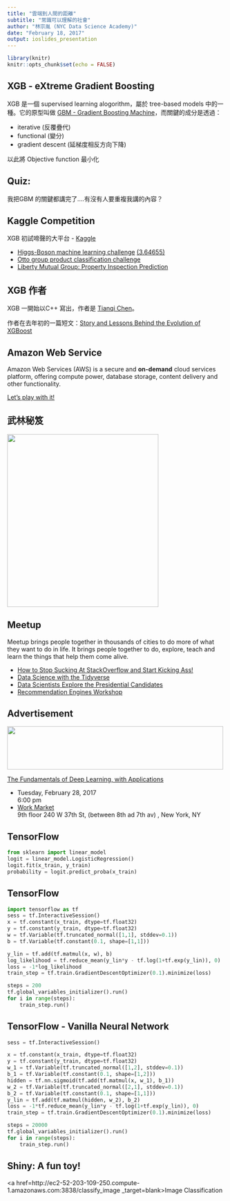```yaml
---
title: "雲端到人間的距離"
subtitle: "常識可以理解的社會"
author: "林宗胤 (NYC Data Science Academy)"
date: "February 18, 2017"
output: ioslides_presentation
---
```




```r
library(knitr)
knitr::opts_chunk$set(echo = FALSE)
```

## XGB - eXtreme Gradient Boosting

XGB 是一個 supervised learning alogorithm，屬於 tree-based models 中的一種。它的原型叫做 <a href = https://en.wikipedia.org/wiki/Gradient_boosting#cite_note-MasonBaxterBartlettFrean1999a-4>GBM - Gradient Boosting Machine</a>，而關鍵的成分是透過：

- iterative (反覆疊代)
- functional (變分)
- gradient descent (延梯度相反方向下降)

以此將 Objective function 最小化

<!--- <a href=http://www.google.com>link</a>
- <img src=https://raw.githubusercontent.com/LukeLinEx/LukeLinEx.github.io/master/auto_pic/demo_1.png width=600 height=500> -->

## Quiz:

我把GBM 的關鍵都講完了....有沒有人要重複我講的內容？

## Kaggle Competition

XGB 初試啼聲的大平台 - <a href=https://www.kaggle.com/competitions>Kaggle</a>

- <a href=https://www.kaggle.com/c/higgs-boson>Higgs-Boson machine learning challenge</a> <a href=https://www.kaggle.com/c/higgs-boson/leaderboard>(3.64655)</a>
- <a href=https://www.kaggle.com/c/otto-group-product-classification-challenge>Otto group product classification challenge</a>
- <a href=https://www.kaggle.com/c/liberty-mutual-group-property-inspection-prediction>Liberty Mutual Group: Property Inspection Prediction</a>


## XGB 作者

XGB 一開始以C++ 寫出，作者是 <a href=http://homes.cs.washington.edu/~tqchen/>Tianqi Chen</a>。

作者在去年初的一篇短文：<a href = http://homes.cs.washington.edu/~tqchen/2016/03/10/story-and-lessons-behind-the-evolution-of-xgboost.html>Story and Lessons Behind the Evolution of XGBoost</a>

## Amazon Web Service

Amazon Web Services (AWS) is a secure and **on-demand** cloud services platform, offering compute power, database storage, content delivery and other functionality. 

<a href = https://aws.amazon.com/>Let's play with it!</a>

## 武林秘笈

<img src=http://i.imgur.com/SZPjHwz.jpg height=400 width=350>

## Meetup
Meetup brings people together in thousands of cities to do more of what they want to do in life. It brings people together to do, explore, teach and learn the things that help them come alive.

- <a href=https://www.meetup.com/nyhackr/events/234123730/>How to Stop Sucking At StackOverflow and Start Kicking Ass!</a>
- <a href=https://www.meetup.com/nyhackr/events/233537799/>Data Science with the Tidyverse</a>
- <a href=https://www.meetup.com/nyhackr/events/234942204/>Data Scientists Explore the Presidential Candidates</a>
- <a href=https://www.meetup.com/NYC-Women-in-Machine-Learning-Data-Science/events/234863804/>Recommendation Engines Workshop</a>

## Advertisement
<img src=http://1igaehqpcfb4b1vld289xcnk.wpengine.netdna-cdn.com/wp-content/uploads/2015/06/Untitled-1.png height=100 width=500>

<a href=https://www.meetup.com/NYC-Open-Data/events/237612858/>The Fundamentals of Deep Learning, with Applications</a>

- Tuesday, February 28, 2017<br>6:00 pm
- <a href=https://goo.gl/maps/g9sdX1gaDtj>Work Market</a><br>9th floor 240 W 37th St, (between 8th ad 7th av) , New York, NY

## TensorFlow

```python
from sklearn import linear_model
logit = linear_model.LogisticRegression()
logit.fit(x_train, y_train)
probability = logit.predict_proba(x_train)
```

## TensorFlow

```python
import tensorflow as tf
sess = tf.InteractiveSession()
x = tf.constant(x_train, dtype=tf.float32)
y = tf.constant(y_train, dtype=tf.float32)
w = tf.Variable(tf.truncated_normal([1,1], stddev=0.1))
b = tf.Variable(tf.constant(0.1, shape=[1,1]))

y_lin = tf.add(tf.matmul(x, w), b)
log_likelihood = tf.reduce_mean(y_lin*y - tf.log(1+tf.exp(y_lin)), 0)
loss = -1*log_likelihood
train_step = tf.train.GradientDescentOptimizer(0.1).minimize(loss)

steps = 200
tf.global_variables_initializer().run()
for i in range(steps):
    train_step.run()
```

## TensorFlow - Vanilla Neural Network
```python
sess = tf.InteractiveSession()

x = tf.constant(x_train, dtype=tf.float32)
y = tf.constant(y_train, dtype=tf.float32)
w_1 = tf.Variable(tf.truncated_normal([1,2], stddev=0.1))
b_1 = tf.Variable(tf.constant(0.1, shape=[1,2]))
hidden = tf.nn.sigmoid(tf.add(tf.matmul(x, w_1), b_1))
w_2 = tf.Variable(tf.truncated_normal([2,1], stddev=0.1))
b_2 = tf.Variable(tf.constant(0.1, shape=[1,1]))
y_lin = tf.add(tf.matmul(hidden, w_2), b_2)
loss = -1*tf.reduce_mean(y_lin*y - tf.log(1+tf.exp(y_lin)), 0)
train_step = tf.train.GradientDescentOptimizer(0.1).minimize(loss)

steps = 20000
tf.global_variables_initializer().run()
for i in range(steps):
    train_step.run()
```

## Shiny: A fun toy!

<a href=http://ec2-52-203-109-250.compute-1.amazonaws.com:3838/classify_image _target=blank>Image Classification</a>